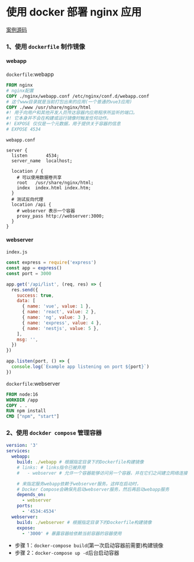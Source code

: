 
# 使用 docker 部署 nginx 应用

<div className="flex">
  <span>
    <Underline>
      <a href='https://github.com/linzhe141/blog/tree/main/app/blog/docker/nginx-app'>
        <span>案例源码</span>
      </a>
    </Underline>
  </span>
</div>

### 1、使用 `dockerfile` 制作镜像

#### webapp

`dockerfile`:webapp

```dockerfile
FROM nginx
# nginx配置
COPY ./nginx/webapp.conf /etc/nginx/conf.d/webapp.conf
# 这个www目录就是当前打包出来的应用(一个普通的vue3应用)
COPY ./www /usr/share/nginx/html
#! 用于向用户和其他开发人员传达容器内应用程序所监听的端口。
#! 它本身并不会在构建或运行镜像时触发任何动作。
#! EXPOSE 仅仅是一个元数据，用于提供关于容器的信息
# EXPOSE 4534
```

`webapp.conf`

```nginx
server {
  listen       4534;
  server_name  localhost;

  location / {
    # 可以使用数据卷共享
    root   /usr/share/nginx/html;
    index  index.html index.htm;
  }
  # 测试反向代理
  location /api {
    # webserver 表示一个容器
    proxy_pass http://webserver:3000;
  }
}
```

#### webserver

`index.js`

```js
const express = require('express')
const app = express()
const port = 3000

app.get('/api/list', (req, res) => {
  res.send({
    success: true,
    data: [
      { name: 'vue', value: 1 },
      { name: 'react', value: 2 },
      { name: 'ng', value: 3 },
      { name: 'express', value: 4 },
      { name: 'nestjs', value: 5 },
    ],
    msg: '',
  })
})

app.listen(port, () => {
  console.log(`Example app listening on port ${port}`)
})
```

`dockerfile`:webserver

```dockerfile
FROM node:16
WORKDIR /app
COPY . .
RUN npm install
CMD ["npm", "start"]
```

### 2、使用 `dockder compose` 管理容器

```yml
version: '3'
services:
  webapp:
    build: ./webapp # 根据指定目录下的Dockerfile构建镜像
    # links: # links指令已被弃用
    #   - webserver # 允许一个容器能够访问另一个容器，并在它们之间建立网络连接

    # 来指定服务webapp依赖于webserver服务。这样在启动时，
    # Docker Compose会确保先启动webserver服务，然后再启动webapp服务
    depends_on:
      - webserver
    ports:
      - '4534:4534'
  webserver:
    build: ./webserver # 根据指定目录下的Dockerfile构建镜像
    expose:
      - '3000' # 暴露容器给依赖当前容器的容器使用
```

- 步骤 1：`docker-compose build`(第一次启动容器前需要)构建镜像
- 步骤 2：`docker-compose up -d`后台启动容器
